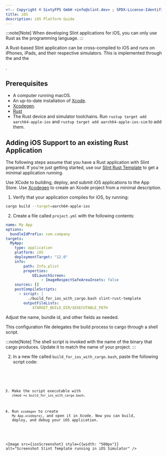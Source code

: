 ```yaml
---
<!-- Copyright © SixtyFPS GmbH <info@slint.dev> ; SPDX-License-Identifier: MIT -->
title: iOS
description: iOS Platform Guide
---
```



:::note[Note]
When developing Slint applications for iOS, you can only use Rust as the programming language.
:::

A Rust-based Slint application can be cross-compiled to iOS and runs on iPhones, iPads, and their
respective simulators. This is implemented through the <Link type="WinitBackend" label="Winit backend" /> and the
<Link type="skia_renderer" label="Skia Renderer" />.

## Prerequisites

 * A computer running macOS.
 * An up-to-date installation of [Xcode](https://developer.apple.com/xcode/).
 * [Xcodegen](https://github.com/yonaskolb/XcodeGen?tab=readme-ov-file#installing).
 * [Rust](https://rustup.rs)
 * The Rust device and simulator toolchains. Run `rustup target add aarch64-apple-ios` and `rustup target add aarch64-apple-ios-sim`
   to add them.

## Adding iOS Support to an existing Rust Application

The following steps assume that you have a Rust application with Slint prepared. If you're just getting started, use our [Slint Rust Template](https://github.com/slint-ui/slint-rust-template)
to get a minimal application running.

Use XCode to building, deploy, and submit iOS applications to the App Store.
Use [Xcodegen](https://github.com/yonaskolb/XcodeGen) to create an Xcode project from a minimal description.

1. Verify that your application compiles for iOS, by running:

```bash
cargo build --target=aarch64-apple-ios
```

2. Create a file called `project.yml` with the following contents:

```yml
name: My App
options:
  bundleIdPrefix: com.company
targets:
  MyApp:
    type: application
    platform: iOS
    deploymentTarget: "12.0"
    info:
        path: Info.plist
        properties:
            UILaunchScreen:
                - ImageRespectSafeAreaInsets: false
    sources: []
    postCompileScripts:
      - script: |
          ./build_for_ios_with_cargo.bash slint-rust-template
        outputFileLists:
            $TARGET_BUILD_DIR/$EXECUTABLE_PATH
```

Adjust the name, bundle id, and other fields as needed.

This configuration file delegates the build process to cargo through a shell script.

:::note[Note]
The shell script is invoked with the name of the binary that cargo produces. Update it to match the name of your project.
:::

2. In a new file called `build_for_ios_with_cargo.bash`, paste the following script code:


<Code code={scriptContent} lang="bash" />

3. Make the script executable with `chmod +x build_for_ios_with_cargo.bash`.

4. Run `xcodegen` to create `My App.xcodeproj`, and open it in Xcode. Now you can build, deploy, and debug your iOS application.


<Image src={iosScreenshot} style={{width: "500px"}} alt="Screenshot Slint Template running in iOS Simulator"  />
